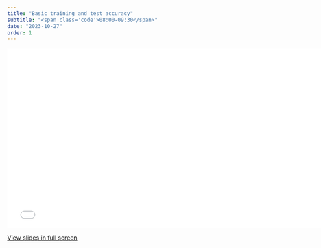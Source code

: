 ```yaml
---
title: "Basic training and test accuracy"
subtitle: "<span class='code'>08:00-09:30</span>"
date: "2023-10-27"
order: 1
---
```


<!-- Materials will be distributed sooner to the event. -->

```{=html}
<embed src="../../materials/05_accuracy_basic.pdf" type="application/pdf" width="750px" height="420px">
```

[View slides in full screen](../../materials/05_accuracy_basic.pdf)
